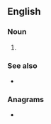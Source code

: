 {{also|IHVs}}
==English==

===Noun===
{{en-noun|?}}

# {{lb|en|transport}} {{initialism of|en|[[intelligent]] [[vehicle]] [[highway]] [[systems]]}}

===See also===
* {{l|en|APTS}}

===Anagrams===
* {{anagrams|en|a=hisv|Shiv|shiv}}